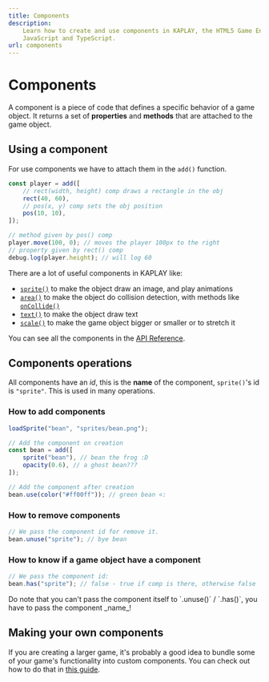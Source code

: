 ```yaml
---
title: Components
description:
    Learn how to create and use components in KAPLAY, the HTML5 Game Engine for
    JavaScript and TypeScript.
url: components
---
```



# Components

A component is a piece of code that defines a specific behavior of a game
object. It returns a set of **properties** and **methods** that are attached to
the game object.

## Using a component

For use components we have to attach them in the `add()` function.

```js
const player = add([
    // rect(width, height) comp draws a rectangle in the obj
    rect(40, 60),
    // pos(x, y) comp sets the obj position
    pos(10, 10),
]);

// method given by pos() comp
player.move(100, 0); // moves the player 100px to the right
// property given by rect() comp
debug.log(player.height); // will log 60
```

There are a lot of useful components in KAPLAY like:

- [`sprite()`](/doc/ctx/sprite) to make the object draw an image, and play
  animations
- [`area()`](/doc/ctx/area) to make the object do collision detection, with
  methods like [`onCollide()`](/doc/AreaComp#AreaComp-onCollide)
- [`text()`](/doc/ctx/text) to make the object draw text
- [`scale()`](/doc/ctx/scale) to make the game object bigger or smaller or to
  stretch it

You can see all the components in the [API Reference](/doc/ctx/pos).

## Components operations

All components have an _id_, this is the **name** of the component, `sprite()`'s
id is `"sprite"`. This is used in many operations.

### How to add components

```js
loadSprite("bean", "sprites/bean.png");

// Add the component on creation
const bean = add([
    sprite("bean"), // bean the frog :D
    opacity(0.6), // a ghost bean???
]);

// Add the component after creation
bean.use(color("#ff00ff")); // green bean <:
```

### How to remove components

```js
// We pass the component id for remove it.
bean.unuse("sprite"); // bye bean
```

### How to know if a game object have a component

```js
// We pass the component id:
bean.has("sprite"); // false - true if comp is there, otherwise false
```

<Info crew="gun" title="Important!">
Do note that you can't pass the component itself to `.unuse()` / `.has()`,
you have to pass the component _name_!
</Info>

## Making your own components

If you are creating a larger game, it's probably a good idea to bundle some of
your game's functionality into custom components. You can check out how to do
that in [this guide](/guides/custom_components/).

